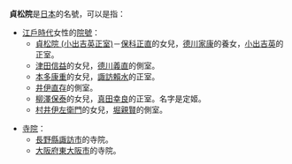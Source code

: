 '''貞松院'''是[[日本|日本]]的名號，可以是指：
*[[江戶時代|江戶時代]]女性的[[女院|院號]]：
**[[貞松院_(小出吉英正室)|貞松院 (小出吉英正室)]]－[[保科正直|保科正直]]的女兒，[[德川家康|德川家康]]的養女，[[小出吉英|小出吉英]]的正室。
**[[津田信益|津田信益]]的女兒，[[德川義直|德川義直]]的側室。
**[[本多康重|本多康重]]的女兒，[[諏訪賴水|諏訪賴水]]的正室。
**[[井伊直存|井伊直存]]的側室。
**[[柳澤保泰|柳澤保泰]]的女兒，[[真田幸良|真田幸良]]的正室。名字是定姬。
**[[村井伊左衛門|村井伊左衛門]]的女兒，[[堀親賢|堀親賢]]的側室。

*[[寺院|寺院]]：
**[[長野縣|長野縣]][[諏訪市|諏訪市]]的寺院。
**[[大阪府|大阪府]][[東大阪市|東大阪市]]的寺院。

{{Disambig|z|Cat=三字消歧義}}
